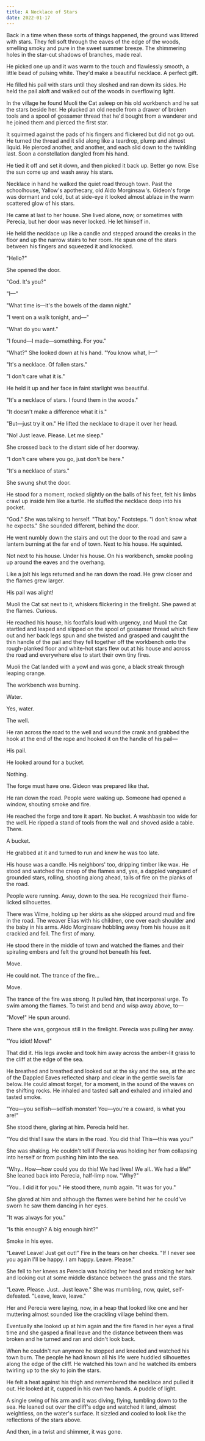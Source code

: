 ```yaml
---
title: A Necklace of Stars
date: 2022-01-17
---
```


Back in a time when these sorts of things happened, the ground was littered with stars. They fell soft through the eaves of the edge of the woods, smelling smoky and pure in the sweet summer breeze. The shimmering holes in the star-cut shadows of branches, made real.

He picked one up and it was warm to the touch and flawlessly smooth, a little bead of pulsing white. They'd make a beautiful necklace. A perfect gift.

He filled his pail with stars until they sloshed and ran down its sides. He held the pail aloft and walked out of the woods in overflowing light.

In the village he found Muoli the Cat asleep on his old workbench and he sat the stars beside her. He plucked an old needle from a drawer of broken tools and a spool of gossamer thread that he'd bought from a wanderer and he joined them and pierced the first star.

It squirmed against the pads of his fingers and flickered but did not go out. He turned the thread and it slid along like a teardrop, plump and almost liquid. He pierced another, and another, and each slid down to the twinkling last. Soon a constellation dangled from his hand.

He tied it off and set it down, and then picked it back up. Better go now. Else the sun come up and wash away his stars.

Necklace in hand he walked the quiet road through town. Past the schoolhouse, Yallow's apothecary, old Aldo Morginsaw's. Gideon's forge was dormant and cold, but at side-eye it looked almost ablaze in the warm scattered glow of his stars.

He came at last to her house. She lived alone, now, or sometimes with Perecia, but her door was never locked. He let himself in.

He held the necklace up like a candle and stepped around the creaks in the floor and up the narrow stairs to her room. He spun one of the stars between his fingers and squeezed it and knocked.

"Hello?"

She opened the door.

"God. It's you?"

"I—"

"What time is—it's the bowels of the damn night."

"I went on a walk tonight, and—"

"What do you want."

"I found—I made—something. For you."

"What?" She looked down at his hand. "You know what, I—"

"It's a necklace. Of fallen stars."

"I don't care what it is."

He held it up and her face in faint starlight was beautiful.

"It's a necklace of stars. I found them in the woods."

"It doesn't make a difference what it is."

"But—just try it on." He lifted the necklace to drape it over her head.

"No! Just leave. Please. Let me sleep."

She crossed back to the distant side of her doorway.

"I don't care where you go, just don't be here."

"It's a necklace of stars."

She swung shut the door.

He stood for a moment, rocked slightly on the balls of his feet, felt his limbs crawl up inside him like a turtle. He stuffed the necklace deep into his pocket.

"God." She was talking to herself. "That boy." Footsteps. "I don't know what he expects." She sounded different, behind the door.

He went numbly down the stairs and out the door to the road and saw a lantern burning at the far end of town. Next to his house. He squinted.

Not next to his house. Under his house. On his workbench, smoke pooling up around the eaves and the overhang.

Like a jolt his legs returned and he ran down the road. He grew closer and the flames grew larger.

His pail was alight!

Muoli the Cat sat next to it, whiskers flickering in the firelight. She pawed at the flames. Curious.

He reached his house, his footfalls loud with urgency, and Muoli the Cat startled and leaped and slipped on the spool of gossamer thread which flew out and her back legs spun and she twisted and grasped and caught the thin handle of the pail and they fell together off the workbench onto the rough-planked floor and white-hot stars flew out at his house and across the road and everywhere else to start their own tiny fires.

Muoli the Cat landed with a yowl and was gone, a black streak through leaping orange.

The workbench was burning.

Water.

Yes, water.

The well.

He ran across the road to the well and wound the crank and grabbed the hook at the end of the rope and hooked it on the handle of his pail—

His pail.

He looked around for a bucket.

Nothing.

The forge must have one. Gideon was prepared like that.

He ran down the road. People were waking up. Someone had opened a window, shouting smoke and fire.

He reached the forge and tore it apart. No bucket. A washbasin too wide for the well. He ripped a stand of tools from the wall and shoved aside a table. There.

A bucket.

He grabbed at it and turned to run and knew he was too late.

His house was a candle. His neighbors' too, dripping timber like wax. He stood and watched the creep of the flames and, yes, a dappled vanguard of grounded stars, rolling, shooting along ahead, tails of fire on the planks of the road.

People were running. Away, down to the sea. He recognized their flame-licked silhouettes.

There was Vilme, holding up her skirts as she skipped around mud and fire in the road. The weaver Elias with his children, one over each shoulder and the baby in his arms. Aldo Morginsaw hobbling away from his house as it crackled and fell. The first of many.

He stood there in the middle of town and watched the flames and their spiraling embers and felt the ground hot beneath his feet.

Move.

He could not. The trance of the fire...

Move.

The trance of the fire was strong. It pulled him, that incorporeal urge. To swim among the flames. To twist and bend and wisp away above, to—

"Move!" He spun around.

There she was, gorgeous still in the firelight. Perecia was pulling her away.

"You idiot! Move!"

That did it. His legs awoke and took him away across the amber-lit grass to the cliff at the edge of the sea.

He breathed and breathed and looked out at the sky and the sea, at the arc of the Dappled Eaves reflected sharp and clear in the gentle swells far below. He could almost forget, for a moment, in the sound of the waves on the shifting rocks. He inhaled and tasted salt and exhaled and inhaled and tasted smoke.

"You—you selfish—selfish monster! You—you're a coward, is what you are!"

She stood there, glaring at him. Perecia held her.

"You did this! I saw the stars in the road. You did this! This—this was you!"

She was shaking. He couldn't tell if Perecia was holding her from collapsing into herself or from pushing him into the sea.

"Why.. How—how could you do this! We had lives! We all.. We had a life!" She leaned back into Perecia, half-limp now. "Why?"

"You.. I did it for you." He stood there, numb again. "It was for you."

She glared at him and although the flames were behind her he could've sworn he saw them dancing in her eyes.

"It was always for you."

"Is this enough? A big enough hint?"

Smoke in his eyes.

"Leave! Leave! Just get out!" Fire in the tears on her cheeks. "If I never see you again I'll be happy. I am happy. Leave. Please."

She fell to her knees as Perecia was holding her head and stroking her hair and looking out at some middle distance between the grass and the stars.

"Leave. Please. Just.. Just leave." She was mumbling, now, quiet, self-defeated. "Leave, leave, leave."

Her and Perecia were laying, now, in a heap that looked like one and her muttering almost sounded like the crackling village behind them.

Eventually she looked up at him again and the fire flared in her eyes a final time and she gasped a final leave and the distance between them was broken and he turned and ran and didn't look back.

When he couldn't run anymore he stopped and kneeled and watched his town burn. The people he had known all his life were huddled silhouettes along the edge of the cliff. He watched his town and he watched its embers twirling up to the sky to join the stars.

He felt a heat against his thigh and remembered the necklace and pulled it out. He looked at it, cupped in his own two hands. A puddle of light.

A single swing of his arm and it was diving, flying, tumbling down to the sea. He leaned out over the cliff's edge and watched it land, almost weightless, on the water's surface. It sizzled and cooled to look like the reflections of the stars above.

And then, in a twist and shimmer, it was gone.